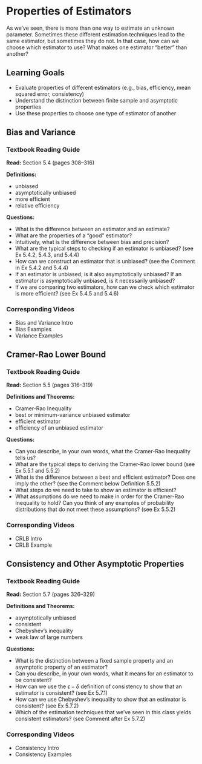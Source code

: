 # Properties of Estimators

As we've seen, there is more than one way to estimate an unknown parameter. Sometimes these different estimation techniques lead to the same estimator, but sometimes they do not. In that case, how can we choose which estimator to use? What makes one estimator "better" than another?

## Learning Goals {-}

- Evaluate properties of different estimators (e.g., bias, efficiency, mean squared error, consistency)
- Understand the distinction between finite sample and asymptotic properties
- Use these properties to choose one type of estimator of another

## Bias and Variance

### Textbook Reading Guide {-}

**Read:** Section 5.4 (pages 308--316)

**Definitions:**

- unbiased
- asymptotically unbiased
- more efficient
- relative efficiency

**Questions:**

- What is the difference between an estimator and an estimate?
- What are the properties of a "good" estimator?
- Intuitively, what is the difference between bias and precision? 
- What are the typical steps to checking if an estimator is unbiased? (see Ex 5.4.2, 5.4.3, and 5.4.4)
- How can we construct an estimator that is unbiased? (see the Comment in Ex 5.4.2 and 5.4.4)
- If an estimator is unbiased, is it also asymptotically unbiased? If an estimator is asymptotically unbiased, is it necessarily unbiased?
- If we are comparing two estimators, how can we check which estimator is more efficient? (see Ex 5.4.5 and 5.4.6)

### Corresponding Videos {-}

- Bias and Variance Intro
- Bias Examples
- Variance Examples


## Cramer-Rao Lower Bound

### Textbook Reading Guide {-}

**Read:** Section 5.5 (pages 316--319)

**Definitions and Theorems:**

- Cramer-Rao Inequality
- best or minimum-variance unbiased estimator
- efficient estimator
- efficiency of an unbiased estimator


**Questions:**

- Can you describe, in your own words, what the Cramer-Rao Inequality tells us?
- What are the typical steps to deriving the Cramer-Rao lower bound (see Ex 5.5.1 and 5.5.2)
- What is the difference between a best and efficient estimator? Does one imply the other? (see the Comment below Definition 5.5.2)
- What steps do we need to take to show an estimator is efficient?
- What assumptions do we need to make in order for the Cramer-Rao Inequality to hold? Can you think of any examples of probability distributions that do not meet these assumptions? (see Ex 5.5.2)


### Corresponding Videos {-}

- CRLB Intro
- CRLB Example



## Consistency and Other Asymptotic Properties

### Textbook Reading Guide {-}

**Read:** Section 5.7 (pages 326--329)

**Definitions and Theorems:**

- asymptotically unbiased
- consistent
- Chebyshev's inequality
- weak law of large numbers

**Questions:**

- What is the distinction between a fixed sample property and an asymptotic property of an estimator?
- Can you describe, in your own words, what it means for an estimator to be consistent?
- How can we use the $\epsilon-\delta$ definition of consistency to show that an estimator is consistent? (see Ex 5.7.1)
- How can we use Chebyshev's inequality to show that an estimator is consistent? (see Ex 5.7.2)
- Which of the estimation techniques that we've seen in this class yields consistent estimators? (see Comment after Ex 5.7.2) 

### Corresponding Videos {-}

- Consistency Intro
- Consistency Examples

